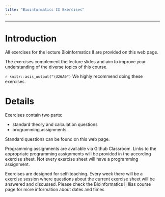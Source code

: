 ```yaml
---
title: "Bioinformatics II Exercises"
---
```


---------------------------------

# Introduction

All exercises for the lecture Bioinformatics II are provided on this web page.

The exercises complement the lecture slides and aim to improve your understanding of the diverse topics of this course.

`r knitr::asis_output("\U26A0")` We highly recommend doing these exercises.

# Details

Exercises contain two parts:

- standard theory and calculation questions 
- programming assignments.

Standard questions can be found on this web page.

Programming assignments are available via Github Classroom. Links to the appropriate programming assignments will be provided in the according exercise sheet.
Not every exercise sheet will have a programming assignment.

Exercises are designed for self-teaching. Every week there will be a exercise session where questions about the current exercise sheet will be answered and discussed. Please check the Bioinformatics II Ilias course page for more information about dates and times.

